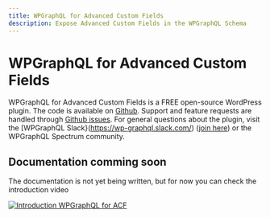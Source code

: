 ```yaml
---
title: WPGraphQL for Advanced Custom Fields
description: Expose Advanced Custom Fields in the WPGraphQL Schema
---
```


# WPGraphQL for Advanced Custom Fields

WPGraphQL for Advanced Custom Fields is a FREE open-source WordPress plugin. 
The code is available on [Github](https://github.com/wp-graphql/wp-graphql-acf). Support and feature requests are handled through [Github issues](https://github.com/wp-graphql/wp-graphql-acf/issues). For general questions about the plugin, visit the [WPGraphQL Slack}(https://wp-graphql.slack.com/) ([join here](https://wpgql-slack.herokuapp.com)) or the WPGraphQL Spectrum community.

## Documentation comming soon

The documentation is not yet being written, but for now you can check the introduction video 

[![Introduction WPGraphQL for ACF](http://img.youtube.com/vi/rIg4MHc8elg/0.jpg)](http://www.youtube.com/watch?v=rIg4MHc8elg "Introduction WPGraphQL for ACF")

